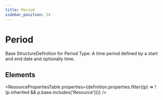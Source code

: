 ```yaml
---
title: Period
sidebar_position: 24
---
```



# Period

Base <Link to="/docs/api/fhir/resources/structuredefinition">StructureDefinition</Link> for <Link to="/docs/api/fhir/datatypes/period">Period</Link> Type: A time period defined by a start and end date and optionally time.

<Tabs queryString="section">
  <TabItem value="schema" label="Schema" default>

## Elements

<ResourcePropertiesTable
  properties={definition.properties.filter((p) => !(p.inherited && p.base.includes('Resource')))}
/>

  </TabItem>

</Tabs>
